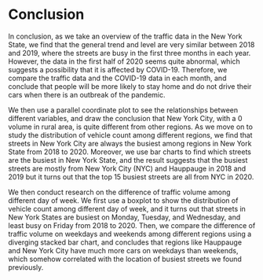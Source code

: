 # Conclusion

In conclusion, as we take an overview of the traffic data in the New York State, we find that the general trend and level are very similar between 2018 and 2019, where the streets are busy in the first three months in each year. However, the data in the first half of 2020 seems quite abnormal, which suggests a possibility that it is affected by COVID-19. Therefore, we compare the traffic data and the COVID-19 data in each month, and conclude that people will be more likely to stay home and do not drive their cars when there is an outbreak of the pandemic.

We then use a parallel coordinate plot to see the relationships between different variables, and draw the conclusion that New York City, with a 0 volume in rural area, is quite different from other regions. As we move on to study the distribution of vehicle count among different regions, we find that streets in New York City are always the busiest among regions in New York State from 2018 to 2020. Moreover, we use bar charts to find which streets are the busiest in New York State, and the result suggests that the busiest streets are mostly from New York City (NYC) and Hauppauge in 2018 and 2019 but it turns out that the top 15 busiest streets are all from NYC in 2020.

We then conduct research on the difference of traffic volume among different day of week. We first use a boxplot to show the distribution of vehicle count among different day of week, and it turns out that streets in New York States are busiest on Monday, Tuesday, and Wednesday, and least busy on Friday from 2018 to 2020. Then, we compare the difference of traffic volume on weekdays and weekends among different regions using a diverging stacked bar chart, and concludes that regions like Hauppauge and New York City have much more cars on weekdays than weekends, which somehow correlated with the location of busiest streets we found previously.